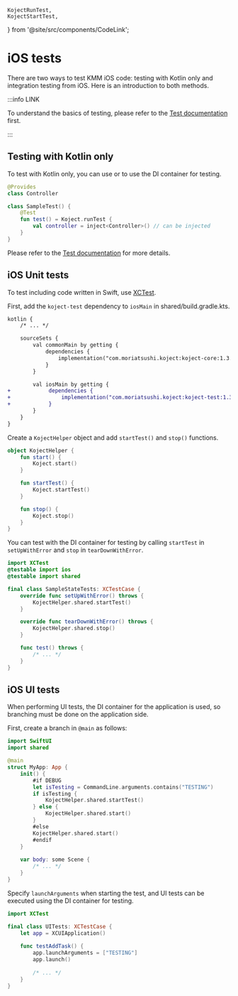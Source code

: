     KojectRunTest,
    KojectStartTest,
} from '@site/src/components/CodeLink';

# iOS tests
There are two ways to test KMM iOS code: testing with Kotlin only and integration testing from iOS.
Here is an introduction to both methods.

:::info LINK

To understand the basics of testing, please refer to the [Test documentation](/docs/test) first.

:::

## Testing with Kotlin only

To test with Kotlin only, you can use <KojectRunTest/> or <KojectStartTest/> to use the DI container for testing.

```kotlin
@Provides
class Controller
```
```kotlin
class SampleTest() {
    @Test
    fun test() = Koject.runTest {
        val controller = inject<Controller>() // can be injected
    }
}
```

Please refer to the [Test documentation](/docs/test) for more details.

## iOS Unit tests
To test including code written in Swift, use [XCTest](https://developer.apple.com/documentation/xctest).

First, add the `koject-test` dependency to `iosMain` in shared/build.gradle.kts.

```diff title="shared/build.gradle.kts"
kotlin {
    /* ... */

    sourceSets {
        val commonMain by getting {
            dependencies {
                implementation("com.moriatsushi.koject:koject-core:1.3.0-beta02")
            }
        }

        val iosMain by getting {
+            dependencies {
+                implementation("com.moriatsushi.koject:koject-test:1.3.0-beta02")
+            }
        }
    }
}
```

Create a `KojectHelper` object and add `startTest()` and `stop()` functions.

```kotlin title="src/iosMain/kotlin/KojectHelper.ios.kt"
object KojectHelper {
    fun start() {
        Koject.start()
    }

    fun startTest() {
        Koject.startTest()
    }

    fun stop() {
        Koject.stop()
    }
}
```

You can test with the DI container for testing by calling `startTest` in `setUpWithError` and `stop` in `tearDownWithError`.

```swift title="SampleStateTests.swift"
import XCTest
@testable import ios
@testable import shared

final class SampleStateTests: XCTestCase {
    override func setUpWithError() throws {
        KojectHelper.shared.startTest()
    }

    override func tearDownWithError() throws {
        KojectHelper.shared.stop()
    }

    func test() throws {
        /* ... */
    }
}
```

## iOS UI tests
When performing UI tests, the DI container for the application is used, so branching must be done on the application side.

First, create a branch in `@main` as follows:

```swift title="MyApp.swift"
import SwiftUI
import shared

@main
struct MyApp: App {
    init() {
        #if DEBUG
        let isTesting = CommandLine.arguments.contains("TESTING")
        if isTesting {
            KojectHelper.shared.startTest()
        } else {
            KojectHelper.shared.start()
        }
        #else
        KojectHelper.shared.start()
        #endif
    }
    
	var body: some Scene {
		/* ... */
	}
}
```

Specify `launchArguments` when starting the test, and UI tests can be executed using the DI container for testing.

```swift title="UITests.swift"
import XCTest

final class UITests: XCTestCase {
    let app = XCUIApplication()
    
    func testAddTask() {
        app.launchArguments = ["TESTING"]
        app.launch()
        
        /* ... */
    }
}
```
